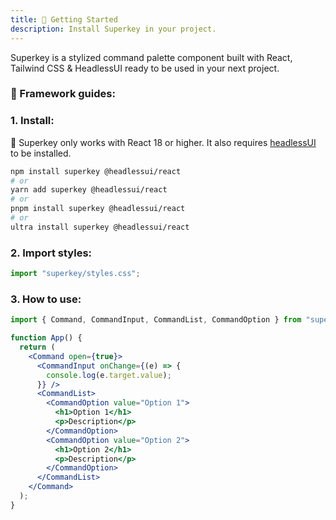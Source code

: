```yaml
---
title: 🚀 Getting Started
description: Install Superkey in your project.
---
```


Superkey is a stylized command palette component built with React, Tailwind CSS & HeadlessUI ready to be used in your next project. 

### 🛫 Framework guides:

<FrameworkGuide />

### 1. Install:

🚧 Superkey only works with React 18 or higher. It also requires [headlessUI](https://headlessui.com/) to be installed.

```bash
npm install superkey @headlessui/react
# or
yarn add superkey @headlessui/react
# or 
pnpm install superkey @headlessui/react
# or 
ultra install superkey @headlessui/react
```

### 2. Import styles:

```ts
import "superkey/styles.css";
```

### 3. How to use:

```jsx {5-19}
import { Command, CommandInput, CommandList, CommandOption } from "superkey";

function App() {
  return (
    <Command open={true}>
      <CommandInput onChange={(e) => {
        console.log(e.target.value);
      }} />
      <CommandList>
        <CommandOption value="Option 1">
          <h1>Option 1</h1>
          <p>Description</p>
        </CommandOption>
        <CommandOption value="Option 2">
          <h1>Option 2</h1>
          <p>Description</p>
        </CommandOption>
      </CommandList>
    </Command>
  );
}
```